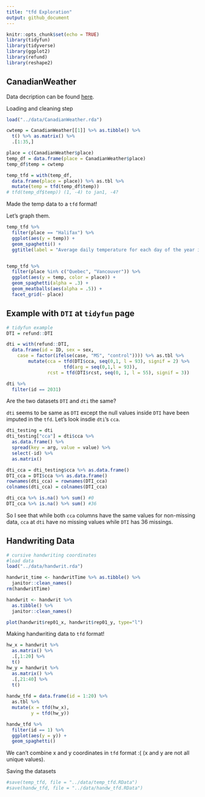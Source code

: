 ```yaml
---
title: "tfd Exploration"
output: github_document
---
```


```r
knitr::opts_chunk$set(echo = TRUE)
library(tidyfun)
library(tidyverse)
library(ggplot2)
library(refund)
library(reshape2)
```

## CanadianWeather 

Data decription can be found [here](https://www.rdocumentation.org/packages/fda/versions/2.4.8/topics/CanadianWeather).

Loading and cleaning step

```r
load("../data/CanadianWeather.rda")

cwtemp = CanadianWeather[[1]] %>% as.tibble() %>%
  t() %>% as.matrix() %>%
  .[1:35,]

place = c(CanadianWeather$place)
temp_df = data.frame(place = CanadianWeather$place)
temp_df$temp = cwtemp

temp_tfd = with(temp_df, 
  data.frame(place = place)) %>% as.tbl %>% 
  mutate(temp = tfd(temp_df$temp))
# tfd(temp_df$temp)) (1, -4) to jan1, -4? 

```
Made the temp data to a `tfd` format!

Let's graph them.

```r
temp_tfd %>% 
  filter(place == "Halifax") %>% 
  ggplot(aes(y = temp)) + 
  geom_spaghetti() +
  ggtitle(label = "Average daily temperature for each day of the year in Halifax")


temp_tfd %>%  
  filter(place %in% c("Quebec", "Vancouver")) %>% 
  ggplot(aes(y = temp, color = place)) + 
  geom_spaghetti(alpha = .3) + 
  geom_meatballs(aes(alpha = .5)) +
  facet_grid(~ place)
```


## Example with `DTI` at `tidyfun` page

```r
# tidyfun example
DTI = refund::DTI

dti = with(refund::DTI, 
  data.frame(id = ID, sex = sex, 
    case = factor(ifelse(case, "MS", "control")))) %>% as.tbl %>% 
        mutate(cca = tfd(DTI$cca, seq(0,1, l = 93), signif = 2) %>%
                     tfd(arg = seq(0,1,l = 93)),
               rcst = tfd(DTI$rcst, seq(0, 1, l = 55), signif = 3))

dti %>%
  filter(id == 2031)
```

Are the two datasets `DTI` and `dti` the same?

`dti` seems to be same as `DTI` except the null values inside `DTI` have been imputed in the `tfd`. 
Let's look insdie `dti`'s `cca`.

```r
dti_testing = dti
dti_testing["cca"] = dti$cca %>% 
  as.data.frame() %>%
  spread(key = arg, value = value) %>%
  select(-id) %>%
  as.matrix() 

dti_cca = dti_testing$cca %>% as.data.frame()
DTI_cca = DTI$cca %>% as.data.frame()
rownames(dti_cca) = rownames(DTI_cca)
colnames(dti_cca) = colnames(DTI_cca)

dti_cca %>% is.na() %>% sum() #0 
DTI_cca %>% is.na() %>% sum() #36
```

So I see that while both `cca` columns have the same values for non-missing data, `cca` at `dti` have no missing values while `DTI` has 36 missings.


## Handwriting Data

```r
# cursive handwriting coordinates
#load data
load("../data/handwrit.rda")

handwrit_time <- handwritTime %>% as.tibble() %>%
  janitor::clean_names()
rm(handwritTime)

handwrit <- handwrit %>%
  as.tibble() %>%
  janitor::clean_names()
```

```r
plot(handwrit$rep01_x, handwrit$rep01_y, type="l")
```

Making handwriting data to `tfd` format!

```r
hw_x = handwrit %>% 
  as.matrix() %>%
  .[,1:20] %>%
  t()
hw_y = handwrit %>% 
  as.matrix() %>%
  .[,21:40] %>%
  t()
  
handw_tfd = data.frame(id = 1:20) %>%
  as.tbl %>% 
  mutate(x = tfd(hw_x),
         y = tfd(hw_y))

handw_tfd %>% 
  filter(id == 1) %>% 
  ggplot(aes(y = y)) + 
  geom_spaghetti()

```

We can't combine x and y coordinates in `tfd` format :( (x and y are not all unique values).

Saving the datasets

```r
#save(temp_tfd, file = "../data/temp_tfd.RData")
#save(handw_tfd, file = "../data/handw_tfd.RData")
```
